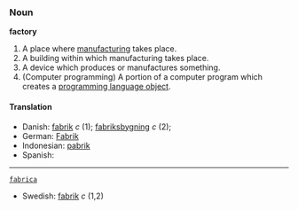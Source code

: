 ===Noun===
'''factory'''

# A place where [[manufacture|manufacturing]] takes place.
# A building within which manufacturing takes place.
# A device which produces or manufactures something.
# (Computer programming) A portion of a computer program which creates a [[object-oriented programming|programming language object]].

====Translation====
*Danish: [[fabrik]] ''c'' (1); [[fabriksbygning]] ''c'' (2);
*German: [[Fabrik]]
*Indonesian: [[pabrik]]
*Spanish:
----
 [[fabrica]]
*Swedish: [[fabrik]] ''c'' (1,2)
